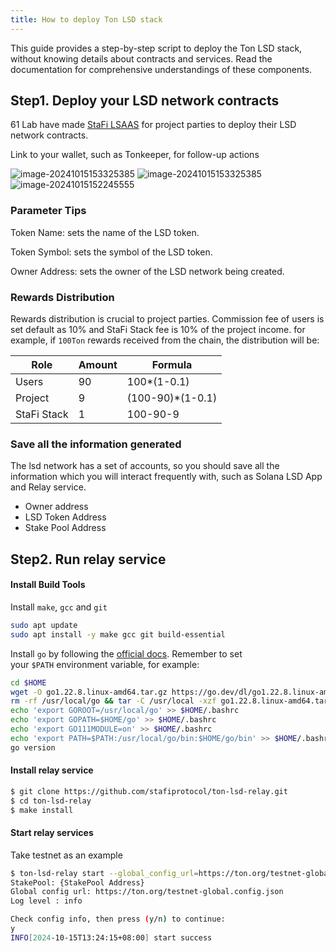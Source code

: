 ```yaml
---
title: How to deploy Ton LSD stack
---
```


This guide provides a step-by-step script to deploy the Ton LSD stack, without knowing details about contracts and services. Read the documentation for comprehensive understandings of these components.


## Step1. Deploy your LSD network contracts

61 Lab have made [StaFi LSAAS](https://stack-app.stafi.io/) for project parties to deploy their LSD network contracts.

Link to your wallet, such as Tonkeeper, for follow-up actions

![image-20241015153325385](./assets/image-20241015152245555.png)
![image-20241015153325385](./assets/image-20241015153325385.png)
![image-20241015152245555](./assets/screenshot-20241015-162919.png)

### Parameter Tips

Token Name: sets the name of the LSD token.

Token Symbol: sets the symbol of the LSD token.

Owner Address: sets the owner of the LSD network being created.

### Rewards Distribution

Rewards distribution is crucial to project parties. Commission fee of users is set default as 10% and StaFi Stack fee is 10% of the project income. for example, if `100Ton` rewards received from the chain, the distribution will be:

| Role | Amount | Formula |
|---------------|--------|-------|
|  Users        |  90 | 100*(1-0.1)  |
|  Project      |  9  | (100-90)*(1-0.1)  |
|  StaFi Stack  |  1  | 100-90-9  |

### Save all the information generated

The lsd network has a set of accounts, so you should save all the information which you will interact frequently with, such as Solana LSD App and Relay service.

- Owner address
- LSD Token Address
- Stake Pool Address

## Step2. Run relay service

#### Install Build Tools

Install `make`, `gcc` and `git`

```bash
sudo apt update
sudo apt install -y make gcc git build-essential
```

Install `go` by following the [official docs](https://golang.org/doc/install). Remember to set your `$PATH` environment variable, for example:

```bash
cd $HOME
wget -O go1.22.8.linux-amd64.tar.gz https://go.dev/dl/go1.22.8.linux-amd64.tar.gz
rm -rf /usr/local/go && tar -C /usr/local -xzf go1.22.8.linux-amd64.tar.gz && rm go1.22.8.linux-amd64.tar.gz
echo 'export GOROOT=/usr/local/go' >> $HOME/.bashrc
echo 'export GOPATH=$HOME/go' >> $HOME/.bashrc
echo 'export GO111MODULE=on' >> $HOME/.bashrc
echo 'export PATH=$PATH:/usr/local/go/bin:$HOME/go/bin' >> $HOME/.bashrc && . $HOME/.bashrc
go version
```

#### Install relay service

```bash
$ git clone https://github.com/stafiprotocol/ton-lsd-relay.git
$ cd ton-lsd-relay
$ make install
```

#### Start relay services

Take testnet as an example

```bash
$ ton-lsd-relay start --global_config_url=https://ton.org/testnet-global.config.json --stake_pool={StakePool Address}
StakePool: {StakePool Address}
Global config url: https://ton.org/testnet-global.config.json
Log level : info

Check config info, then press (y/n) to continue:
y
INFO[2024-10-15T13:24:15+08:00] start success
```

